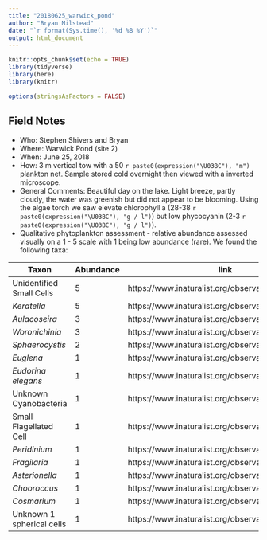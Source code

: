 ```yaml
---
title: "20180625_warwick_pond"
author: "Bryan Milstead"
date: "`r format(Sys.time(), '%d %B %Y')`"
output: html_document
---
```


```r
knitr::opts_chunk$set(echo = TRUE)
library(tidyverse)
library(here)
library(knitr)

options(stringsAsFactors = FALSE)
```

<!-- 
For field notes and taxa list see: https://github.com/willbmisled/cyanoscope/blob/master/fieldnotes/20180625_warwick_pond.html
-->

## Field Notes
* Who: Stephen Shivers and Bryan
* Where: Warwick Pond (site 2)
* When: June 25, 2018
* How:  3 m vertical tow with a 50 `r paste0(expression("\U03BC"), "m")` plankton net.  Sample stored cold overnight then viewed with a inverted microscope.
* General Comments:  Beautiful day on the lake.  Light breeze, partly cloudy, the water was greenish but did not appear to be blooming.  Using the algae torch we saw elevate chlorophyll a (28-38 `r paste0(expression("\U03BC"), "g / l")`) but low phycocyanin (2-3 `r paste0(expression("\U03BC"), "g / l")`).
* Qualitative phytoplankton assessment - relative abundance assessed visually on a 1 - 5 scale with 1 being low abundance (rare).  We found the following taxa:

Taxon                       | Abundance | link
----------------------------|-----------|--------------------------------------------------------------------
Unidentified Small Cells    |     5     | https://www.inaturalist.org/observations/13812624
*Keratella*                 |     5     | https://www.inaturalist.org/observations/13812321
*Aulacoseira*               |     3     | https://www.inaturalist.org/observations/13828760
*Woronichinia*              |     3     | https://www.inaturalist.org/observations/13828870
*Sphaerocystis*             |     2     | https://www.inaturalist.org/observations/13828988
*Euglena*                   |     1     | https://www.inaturalist.org/observations/13829081
*Eudorina elegans*          |     1     | https://www.inaturalist.org/observations/13829228
Unknown Cyanobacteria       |     1     | https://www.inaturalist.org/observations/13829269
Small Flagellated Cell      |     1     | https://www.inaturalist.org/observations/13829324
*Peridinium*                |     1     | https://www.inaturalist.org/observations/13829379
*Fragilaria*                |     1     | https://www.inaturalist.org/observations/13829424
*Asterionella*              |     1     | https://www.inaturalist.org/observations/13829453
*Chooroccus*                |     1     | https://www.inaturalist.org/observations/13829480
*Cosmarium*                 |     1     | https://www.inaturalist.org/observations/13829513
Unknown 1 spherical cells   |     1     | https://www.inaturalist.org/observations/13829525











